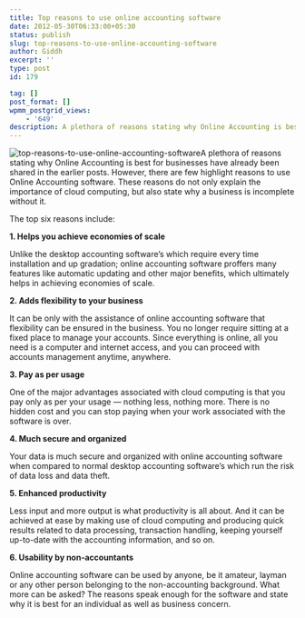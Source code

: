 ```yaml
---
title: Top reasons to use online accounting software
date: 2012-05-30T06:33:00+05:30
status: publish
slug: top-reasons-to-use-online-accounting-software
author: Giddh
excerpt: ''
type: post
id: 179

tag: []
post_format: []
wpmm_postgrid_views:
    - '649'
description: A plethora of reasons stating why Online Accounting is best for businesses have already been shared in the earlier posts. However, there are few
---
```

<img class="wp-block-image size-large" src = "https://miro.medium.com/max/575/0*Fp98iACAyASvnbKf.jpg" alt="top-reasons-to-use-online-accounting-software" />A plethora of reasons stating why Online Accounting is best for businesses have already been shared in the earlier posts. However, there are few highlight reasons to use Online Accounting software. These reasons do not only explain the importance of cloud computing, but also state why a business is incomplete without it.

The top six reasons include:

**1. Helps you achieve economies of scale**

Unlike the desktop accounting software’s which require every time installation and up gradation; online accounting software proffers many features like automatic updating and other major benefits, which ultimately helps in achieving economies of scale.

**2. Adds flexibility to your business**

It can be only with the assistance of online accounting software that flexibility can be ensured in the business. You no longer require sitting at a fixed place to manage your accounts. Since everything is online, all you need is a computer and internet access, and you can proceed with accounts management anytime, anywhere.

**3. Pay as per usage**

One of the major advantages associated with cloud computing is that you pay only as per your usage — nothing less, nothing more. There is no hidden cost and you can stop paying when your work associated with the software is over.

**4. Much secure and organized**

Your data is much secure and organized with online accounting software when compared to normal desktop accounting software’s which run the risk of data loss and data theft.

**5. Enhanced productivity**

Less input and more output is what productivity is all about. And it can be achieved at ease by making use of cloud computing and producing quick results related to data processing, transaction handling, keeping yourself up-to-date with the accounting information, and so on.

**6. Usability by non-accountants**

Online accounting software can be used by anyone, be it amateur, layman or any other person belonging to the non-accounting background. What more can be asked? The reasons speak enough for the software and state why it is best for an individual as well as business concern.